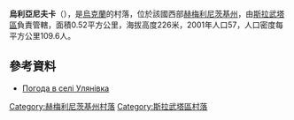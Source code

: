{{coord|50|32|48|N|27|11|35|E|scale:100000|display=title}}

'''烏利亞尼夫卡'''（{{lang-uk|Улянівка}}），是[[烏克蘭|烏克蘭]]的村落，位於該國西部[[赫梅利尼茨基州|赫梅利尼茨基州]]，由[[斯拉武塔區|斯拉武塔區]]負責管轄，面積0.52平方公里，海拔高度226米，2001年人口57，人口密度每平方公里109.6人。

==參考資料==
* [http://weather.in.ua/ua/hmel'nickaja/26874 Погода в селі Улянівка] {{Wayback|url=http://weather.in.ua/ua/hmel%27nickaja/26874 |date=20160305210356 }}

{{DEFAULTSORT:Улянівка}}
[[Category:赫梅利尼茨基州村落|Category:赫梅利尼茨基州村落]]
[[Category:斯拉武塔區村落|Category:斯拉武塔區村落]]


{{Khmelnytskyi-geo-stub}}